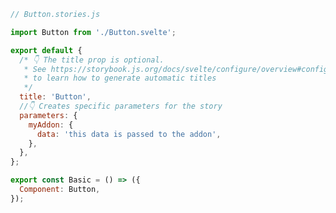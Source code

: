 ```js
// Button.stories.js

import Button from './Button.svelte';

export default {
  /* 👇 The title prop is optional.
   * See https://storybook.js.org/docs/svelte/configure/overview#configure-story-loading
   * to learn how to generate automatic titles
   */
  title: 'Button',
  //👇 Creates specific parameters for the story
  parameters: {
    myAddon: {
      data: 'this data is passed to the addon',
    },
  },
};

export const Basic = () => ({
  Component: Button,
});
```